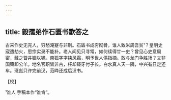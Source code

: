 ```yaml
---
---
---
```

title: 毅孺弟作石匮书歌答之
---







古来作史无完人，穷愁淹蹇与非刑。石匮书成穷彻骨，谁人致米周吾贫¹？皇明史宬遭劫火，思宗实录不能补。老人闻见只寻常，如何续得廿一史？曾见心史意周密，藏之眢井锢以锡。南狐字字挟风霜，明予世人供指摘。敢与龙门争胜场？文非国策即公羊。地名官职皆非古，枉却聱牙付子长。白水真人天一隅，中兴有日定还车。班彪只许完前汉，范晔还成后汉书。

【校】

¹谁人 手稿本作“谁肯”。